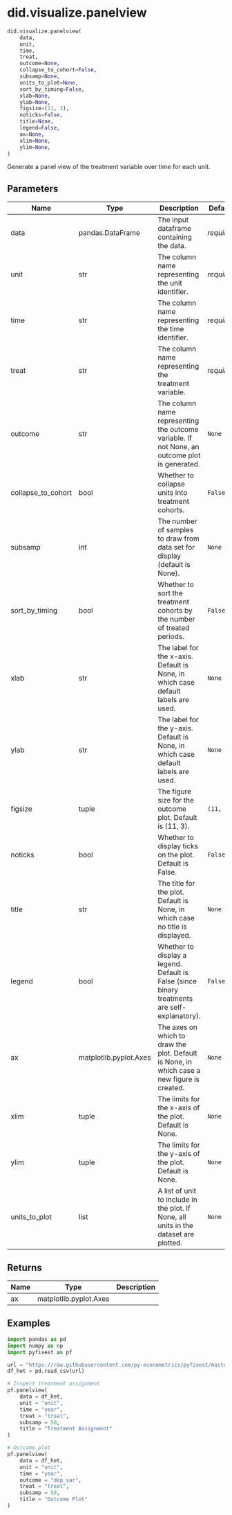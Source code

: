 # did.visualize.panelview { #pyfixest.did.visualize.panelview }

```python
did.visualize.panelview(
    data,
    unit,
    time,
    treat,
    outcome=None,
    collapse_to_cohort=False,
    subsamp=None,
    units_to_plot=None,
    sort_by_timing=False,
    xlab=None,
    ylab=None,
    figsize=(11, 3),
    noticks=False,
    title=None,
    legend=False,
    ax=None,
    xlim=None,
    ylim=None,
)
```

Generate a panel view of the treatment variable over time for each unit.

## Parameters {.doc-section .doc-section-parameters}

| Name               | Type                   | Description                                                                                   | Default    |
|--------------------|------------------------|-----------------------------------------------------------------------------------------------|------------|
| data               | pandas.DataFrame       | The input dataframe containing the data.                                                      | _required_ |
| unit               | str                    | The column name representing the unit identifier.                                             | _required_ |
| time               | str                    | The column name representing the time identifier.                                             | _required_ |
| treat              | str                    | The column name representing the treatment variable.                                          | _required_ |
| outcome            | str                    | The column name representing the outcome variable. If not None, an outcome plot is generated. | `None`     |
| collapse_to_cohort | bool                   | Whether to collapse units into treatment cohorts.                                             | `False`    |
| subsamp            | int                    | The number of samples to draw from data set for display (default is None).                    | `None`     |
| sort_by_timing     | bool                   | Whether to sort the treatment cohorts by the number of treated periods.                       | `False`    |
| xlab               | str                    | The label for the x-axis. Default is None, in which case default labels are used.             | `None`     |
| ylab               | str                    | The label for the y-axis. Default is None, in which case default labels are used.             | `None`     |
| figsize            | tuple                  | The figure size for the outcome plot. Default is (11, 3).                                     | `(11, 3)`  |
| noticks            | bool                   | Whether to display ticks on the plot. Default is False.                                       | `False`    |
| title              | str                    | The title for the plot. Default is None, in which case no title is displayed.                 | `None`     |
| legend             | bool                   | Whether to display a legend. Default is False (since binary treatments are self-explanatory). | `False`    |
| ax                 | matplotlib.pyplot.Axes | The axes on which to draw the plot. Default is None, in which case a new figure is created.   | `None`     |
| xlim               | tuple                  | The limits for the x-axis of the plot. Default is None.                                       | `None`     |
| ylim               | tuple                  | The limits for the y-axis of the plot. Default is None.                                       | `None`     |
| units_to_plot      | list                   | A list of unit to include in the plot. If None, all units in the dataset are plotted.         | `None`     |

## Returns {.doc-section .doc-section-returns}

| Name   | Type                   | Description   |
|--------|------------------------|---------------|
| ax     | matplotlib.pyplot.Axes |               |

## Examples {.doc-section .doc-section-examples}

```{python}
import pandas as pd
import numpy as np
import pyfixest as pf

url = "https://raw.githubusercontent.com/py-econometrics/pyfixest/master/pyfixest/did/data/df_het.csv"
df_het = pd.read_csv(url)

# Inspect treatment assignment
pf.panelview(
    data = df_het,
    unit = "unit",
    time = "year",
    treat = "treat",
    subsamp = 50,
    title = "Treatment Assignment"
)

# Outcome plot
pf.panelview(
    data = df_het,
    unit = "unit",
    time = "year",
    outcome = "dep_var",
    treat = "treat",
    subsamp = 50,
    title = "Outcome Plot"
)
```